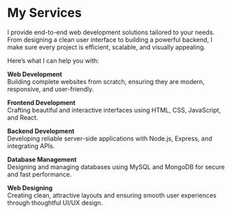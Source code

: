 # My Services {.whole-card}

I provide end-to-end web development solutions tailored to your needs. From designing a clean user interface to building a powerful backend, I make sure every project is efficient, scalable, and visually appealing.

Here’s what I can help you with:

:::::::: services-container
::: card
**Web Development**\
Building complete websites from scratch, ensuring they are modern, responsive, and user-friendly.
:::

::: card
**Frontend Development**\
Crafting beautiful and interactive interfaces using HTML, CSS, JavaScript, and React.
:::

::: card
**Backend Development**\
Developing reliable server-side applications with Node.js, Express, and integrating APIs.
:::

::: card
**Database Management**\
Designing and managing databases using MySQL and MongoDB for secure and fast performance.
:::

::: card
**Web Designing**\
Creating clean, attractive layouts and ensuring smooth user experiences through thoughtful UI/UX design.
:::
::::::::
